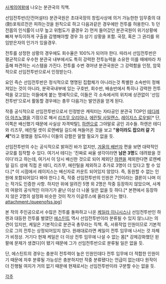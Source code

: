 [[사계의여왕]]에 나오는 분관국의 직책.

선임전투반(던전어설터)
분관국원은 초대국장의 창립사상에 의거 가능한한 임무중의 대(對)포워르전은 피하는것을 원칙으로 하고 다음과같은 경우에만 전투를 허용한다. 
1) 던전몹의 인식률이 너무 높고 위험도가 클경우 
2) 먼저 들어갔던 분관국원이 위기상황에 빠져 부득이하게 구출을 감행해야할 경우 
3) 상기 상황을 포함. 국장, 혹은 그 권리를 위임받은자의 인가가 있을경우. 

전투를 상정한 상황의 경우에도 회수율은 100%가 되어야 한다. 
따라서 선임전투반은 평균적으로 우수한 분관국 내부에서도 특히 강력한 전투능력을 소유한 이를 때에따라 차출해 파견하는 시스템을 가진다. 
전투를 수번 겪어낸 분관국원은 그 강력함을 인정, 암묵적으로 선임전투반으로서 인정받는다. 

요인 즉슨 선임전투반은 정식적으로 명명된 집합체가 아니라는것
특별한 소속반이 정해져있는 것이 아니라, 분곽국내부에 있는 구호반, 회수반, 배송반에서 특히나 강력한 전투력을 갖고있는 이들에게 붙는 명예직으로, 이들은 각 소속에서의 위치에 상관없이 '선임전투반'으로서 활동할 경우에는 총무 다음가는 발언권을 얻게 된다.

작중 공식적으로 선임전투반으로서 인정받은 캐릭터는 자타공인 분관국 TOP인 [[테디레아 아즈노엘]]을 기점으로 해서 [[리즈무 오리아나]], [[에린틸 사일랜스]], [[레이지스 로우빌]][* 단, 이쪽은 배신했기 때문에 사실상 자격박탈], [[하렌]]으로 그야말로 공인 괴수들. 하렌은 테디와 리즈무, 에린틸 셋이 로렌베일 길드에 쳐들어온 것을 보고 '''"용이라도 잡으러 갈 기세"'''라고 평했을 정도이니 이들의 강함은 말할 필요가 없을 듯.

선임전투반의 수는 공식적으로 밝혀진 바가 없지만, [http://half.egloos.com/4407940 겨울의 배반자] 편을 보면 대략적인 규모를 짐작할 수 있다. 여기서 테디는 '진짜로 싸울 생각이라면 '''남은 3명'''도 데려왔을 것이다'라고 하는데, 여기서 이 당시 배신한 것으로 되어 제외단 [[하렌]]을 제외한다면 로렌베일 길드 성에 직접 온 테디, 리즈무, 에린틸을 제외하고 추가로 3명이 더 있다고 할 수 있다.[* 이 시점에서 레이지스는 배신자로 카운트 되어있지 않았다. 즉, 동원할 수 없는 인원에 포함되어있다 봐야 한다.] 즉, 작중 선임전투반의 인원은 7인이라는 결론이 나며 이는 작가도 인증한 사항. 하지만 위에 알려진 5명 외 2명은 작중 등장하지 않았으며, 사계의 여왕의 공식적인 이야기가 끝난 이상 더 나올 일은 없을 듯 하다.[* 본편에서 등장하지 않은 2명의 설정화 비슷한 것이 작가 이글루스에 올라오기는 했다. attachment:/queenofss.jpg]

본 작의 주인공으로서 수많은 전투를 돌파하고 나온 [[케일라 이니시스]]나 선임전투반인 하렌과 대등한 전투를 벌였던 [[에스틴트]] 역시 선임전투반이라 분류될 수 있지 않느냐는 의견이 있지만, 케일은 기본적으로 분관국 총무라는 직책. 즉, 서류작업 인원이므로 기본적으로 그의 전투는 상정되어있지 않다. 원래대로라면 케일이 전투 임무에 나서는 것 자체가 비정상. 거기다 현재 케일은 더 이상 전투 임무에 나설 수 없는 몸[* 강제강화했던 왼팔에 문제가 생겼다]이 됐기 때문에 그가 선임전투반으로 분류될 일은 없을 듯.

단, 에스틴트의 경우는 충분히 전투력이 높은 인원인데다 전투 임무에 더 적합한 인원이기 때문에 차후 분류될 가능성은 충분하지만 작중 분류됐다는 언급이 없는데다 원작이 더 진행될 여지가 거의 없기 때문에 현재로서는 선임전투반이라 구분할 수는 없을 듯.



[[각주]]
